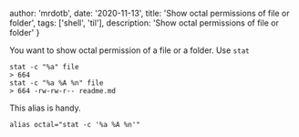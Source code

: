 

  author: 'mrdotb',
  date: '2020-11-13',
  title: 'Show octal permissions of file or folder',
  tags: ['shell', 'til'],
  description:
    'Show octal permissions of file or folder'
}





You want to show octal permission of a file or a folder.
Use `stat`

```shell
stat -c "%a" file
> 664
stat -c "%a %A %n" file
> 664 -rw-rw-r-- readme.md
```

This alias is handy.
```shell
alias octal="stat -c '%a %A %n'"
```



